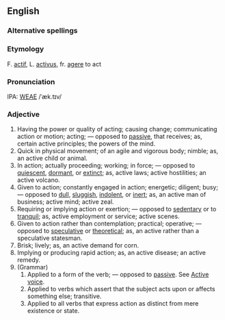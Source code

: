 ==English==
===Alternative spellings===
===Etymology===
F. [[actif]], L. [[activus]], fr. [[agere]] to act

===Pronunciation===
IPA: [[WEAE]] /ˈæk.tɪv/

===Adjective===
# Having the power or quality of acting; causing change; communicating action or motion; acting; &mdash; opposed to [[passive]], that receives; as, certain active principles; the powers of the mind.
# Quick in physical movement; of an agile and vigorous body; nimble; as, an active child or animal.
# In action; actually proceeding; working; in force; &mdash; opposed to [[quiescent]], [[dormant]], or [[extinct]]; as, active laws; active hostilities; an active volcano.
# Given to action; constantly engaged in action; energetic; diligent; busy; &mdash; opposed to [[dull]], [[sluggish]], [[indolent]], or [[inert]]; as, an active man of business; active mind; active zeal.
# Requiring or implying action or exertion; &mdash; opposed to [[sedentary]] or to [[tranquil]]; as, active employment or service; active scenes.
# Given to action rather than contemplation; practical; operative; &mdash; opposed to [[speculative]] or [[theoretical]]; as, an active rather than a speculative statesman.
# Brisk; lively; as, an active demand for corn.
# Implying or producing rapid action; as, an active disease; an active remedy.
# (Grammar)
## Applied to a form of the verb; &mdash; opposed to [[passive]]. See [[Active voice]].
## Applied to verbs which assert that the subject acts upon or affects something else; transitive.
## Applied to all verbs that express action as distinct from mere existence or state.